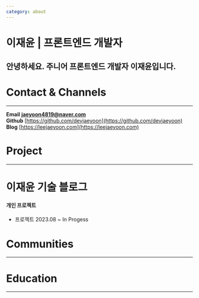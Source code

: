---
category: about
---

# 이재윤 | 프론트엔드 개발자

## 안녕하세요. 주니어 프론트엔드 개발자 이재윤입니다.

# Contact & Channels

---

**Email** **jaeyoon4819@naver.com**  
**Github** [https://github.com/devjaeyoon](https://github.com/devjaeyoon) <br/>
**Blog** [https://leejaeyoon.com](https://leejaeyoon.com)

# Project

---

# 이재윤 기술 블로그

#### 개인 프로젝트

- 프로젝트 2023.08 ~ In Progess

# Communities

---

# Education

---
